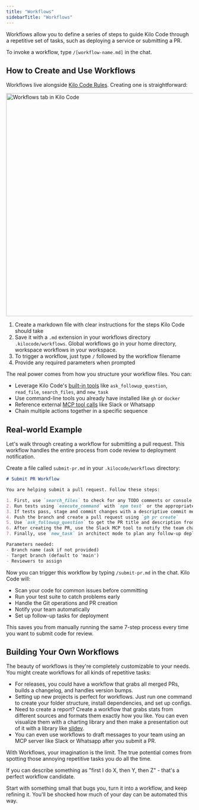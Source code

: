 ```yaml
---
title: "Workflows"
sidebarTitle: "Workflows"
---
```


Workflows allow you to define a series of steps to guide Kilo Code through a repetitive set of tasks, such as deploying a service or submitting a PR.

To invoke a workflow, type `/[workflow-name.md]` in the chat.

## How to Create and Use Workflows

Workflows live alongside [Kilo Code Rules](/advanced-usage/custom-rules). Creating one is straightforward:

<img src="/docs/img/slash-commands/workflows.png" alt="Workflows tab in Kilo Code" width="600" />

1. Create a markdown file with clear instructions for the steps Kilo Code should take
2. Save it with a `.md` extension in your workflows directory `.kilocode/workflows`. Global workflows go in your home directory, workspace workflows in your workspace.
3. To trigger a workflow, just type `/` followed by the workflow filename
4. Provide any required parameters when prompted

The real power comes from how you structure your workflow files. You can:

-   Leverage Kilo Code's [built-in tools](/features/tools/tool-use-overview) like `ask_followup_question`, `read_file`, `search_files`, and `new_task`
-   Use command-line tools you already have installed like `gh` or `docker`
-   Reference external [MCP tool calls](/features/mcp/overview) like Slack or Whatsapp
-   Chain multiple actions together in a specific sequence

## Real-world Example

Let's walk through creating a workflow for submitting a pull request. This workflow handles the entire process from code review to deployment notification.

Create a file called `submit-pr.md` in your `.kilocode/workflows` directory:

```markdown
# Submit PR Workflow

You are helping submit a pull request. Follow these steps:

1. First, use `search_files` to check for any TODO comments or console.log statements that shouldn't be committed
2. Run tests using `execute_command` with `npm test` or the appropriate test command
3. If tests pass, stage and commit changes with a descriptive commit message
4. Push the branch and create a pull request using `gh pr create`
5. Use `ask_followup_question` to get the PR title and description from the user
6. After creating the PR, use the Slack MCP tool to notify the team channel
7. Finally, use `new_task` in architect mode to plan any follow-up deployment steps

Parameters needed:
- Branch name (ask if not provided)
- Target branch (default to 'main')
- Reviewers to assign
```

Now you can trigger this workflow by typing `/submit-pr.md` in the chat. Kilo Code will:

- Scan your code for common issues before committing
- Run your test suite to catch problems early
- Handle the Git operations and PR creation
- Notify your team automatically
- Set up follow-up tasks for deployment

This saves you from manually running the same 7-step process every time you want to submit code for review.


## Building Your Own Workflows

The beauty of workflows is they're completely customizable to your needs. You might create workflows for all kinds of repetitive tasks:

-   For releases, you could have a workflow that grabs all merged PRs, builds a changelog, and handles version bumps.
-   Setting up new projects is perfect for workflows. Just run one command to create your folder structure, install dependencies, and set up configs.
-   Need to create a report? Create a workflow that grabs stats from different sources and formats them exactly how you like. You can even visualize them with a charting library and then make a presentation out of it with a library like [slidev](https://sli.dev/).
-   You can even use workflows to draft messages to your team using an MCP server like Slack or Whatsapp after you submit a PR.

With Workflows, your imagination is the limit. The true potential comes from spotting those annoying repetitive tasks you do all the time.

If you can describe something as "first I do X, then Y, then Z" - that's a perfect workflow candidate.

Start with something small that bugs you, turn it into a workflow, and keep refining it. You'll be shocked how much of your day can be automated this way.
